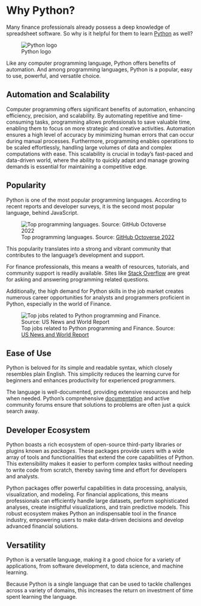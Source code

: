 # Why Python? {.unnumbered}


Many finance professionals already possess a deep knowledge of spreadsheet software. So why is it helpful for them to learn [Python](https://www.python.org/) as well?

![Python logo](./images/python-logo.png)

Like any computer programming language, Python offers benefits of automation. And among programming languages, Python is a popular, easy to use, powerful, and versatile choice.

## Automation and Scalability

Computer programming offers significant benefits of automation, enhancing efficiency, precision, and scalability. By automating repetitive and time-consuming tasks, programming allows professionals to save valuable time, enabling them to focus on more strategic and creative activities. Automation ensures a high level of accuracy by minimizing human errors that can occur during manual processes. Furthermore, programming enables operations to be scaled effortlessly, handling large volumes of data and complex computations with ease. This scalability is crucial in today's fast-paced and data-driven world, where the ability to quickly adapt and manage growing demands is essential for maintaining a competitive edge.


## Popularity

Python is one of the most popular programming languages. According to recent reports and developer surveys, it is the second most popular language, behind JavaScript.

![Top programming languages. Source: [GitHub Octoverse 2022](https://octoverse.github.com/2022/top-programming-languages)](./images/popular-langs-2022.png)

This popularity translates into a strong and vibrant community that contributes to the language's development and support.

For finance professionals, this means a wealth of resources, tutorials, and community support is readily available. Sites like [Stack Overflow](https://stackoverflow.com/) are great for asking and answering programming related questions.

Additionally, the high demand for Python skills in the job market creates numerous career opportunities for analysts and programmers proficient in Python, especially in the world of Finance.

![Top jobs related to Python programming and Finance. Source: [US News and World Report](https://money.usnews.com/careers/best-jobs/rankings/the-100-best-jobs)](./images/python-top-jobs.png)


## Ease of Use

Python is beloved for its simple and readable syntax, which closely resembles plain English. This simplicity reduces the learning curve for beginners and enhances productivity for experienced programmers.

The language is well-documented, providing extensive resources and help when needed. Python's comprehensive [documentation](https://docs.python.org/3/) and active community forums ensure that solutions to problems are often just a quick search away.

## Developer Ecosystem

Python boasts a rich ecosystem of open-source third-party libraries or plugins known as *packages*. These packages provide users with a wide array of tools and functionalities that extend the core capabilities of Python. This extensibility makes it easier to perform complex tasks without needing to write code from scratch, thereby saving time and effort for developers and analysts.

Python packages offer powerful capabilities in data processing, analysis, visualization, and modeling. For financial applications, this means professionals can efficiently handle large datasets, perform sophisticated analyses, create insightful visualizations, and train predictive models. This robust ecosystem makes Python an indispensable tool in the finance industry, empowering users to make data-driven decisions and develop advanced financial solutions.

## Versatility

Python is a versatile language, making it a good choice for a variety of applications, from software development, to data science, and machine learning.

Because Python is a single language that can be used to tackle challenges across a variety of domains, this increases the return on investment of time spent learning the language.
